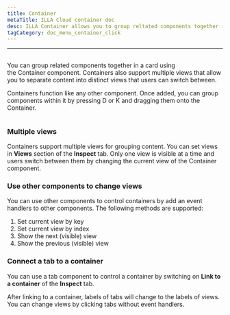 ```yaml
---
title: Container
metaTitle: ILLA Cloud container doc
desc: ILLA Container allows you to group reltated components together in a card
tagCategory: doc_menu_container_click
---
```


* * *

## <Heading hidden>Container</Heading>

You can group related components together in a card using the Container component. Containers also support multiple views that allow you to separate content into distinct views that users can switch between.

Containers function like any other component. Once added, you can group components within it by pressing D or K and dragging them onto the Container.

<img
  src='https://cdn.illacloud.com/official-website/img/docs/assemble/container.png'
  alt=""
/>

### Multiple views

Containers support multiple views for grouping content. You can set views in **Views** section of the **Inspect** tab. Only one view is visible at a time and users switch between them by changing the current view of the Container component.

### Use other components to change views

You can use other components to control containers by add an event handlers to other components. The following methods are supported:

1.  Set current view by key
2.  Set current view by index
3.  Show the next  (visible)  view
4.  Show the previous (visible) view

### Connect a tab to a container

You can use a tab component to control a container by switching on **Link to a container** of the **Inspect** tab.

After linking to a container, labels of tabs will change to the labels of views. You can change views by clicking tabs without event handlers. 
